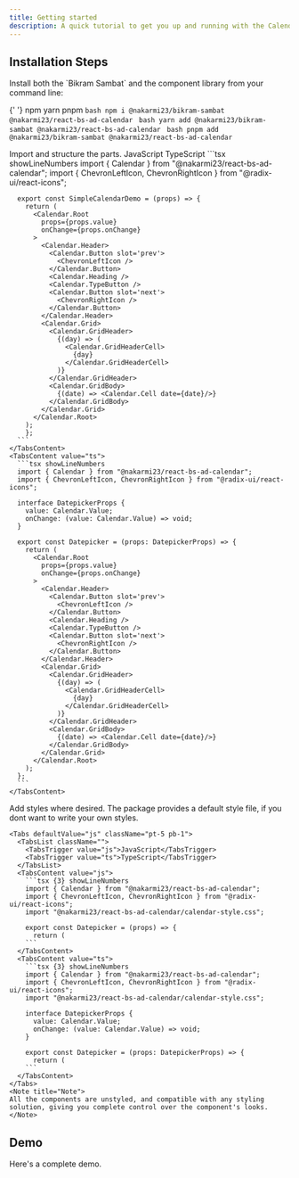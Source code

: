 ```yaml
---
title: Getting started
description: A quick tutorial to get you up and running with the Calendar components.
---
```


## Installation Steps

<Stepper>
  <StepperItem title="Install the package">
  Install both the `Bikram Sambat` and the component library from your command line:

{' '}
<Tabs
  defaultValue='npm'
  className='pt-5 pb-1'>
  <TabsList className=''>
    <TabsTrigger value='npm'>npm</TabsTrigger>
    <TabsTrigger value='yarn'>yarn</TabsTrigger>
    <TabsTrigger value='pnpm'>pnpm</TabsTrigger>
  </TabsList>
  <TabsContent value='npm'>
    ```bash
    npm i @nakarmi23/bikram-sambat @nakarmi23/react-bs-ad-calendar
    ```
  </TabsContent>
  <TabsContent value='yarn'>
    ```bash
    yarn add @nakarmi23/bikram-sambat @nakarmi23/react-bs-ad-calendar
    ```
  </TabsContent>
  <TabsContent value='pnpm'>
    ```bash
    pnpm add @nakarmi23/bikram-sambat @nakarmi23/react-bs-ad-calendar
    ```
  </TabsContent>
</Tabs>

  </StepperItem>
  <StepperItem title="Implement the Calendar">
  Import and structure the parts.

  <Tabs defaultValue="js" className="pt-5 pb-1">
    <TabsList className="">
      <TabsTrigger value="js">JavaScript</TabsTrigger>
      <TabsTrigger value="ts">TypeScript</TabsTrigger>
    </TabsList>
    <TabsContent value="js">
      ```tsx showLineNumbers
      import { Calendar } from "@nakarmi23/react-bs-ad-calendar";
      import { ChevronLeftIcon, ChevronRightIcon } from "@radix-ui/react-icons";

      export const SimpleCalendarDemo = (props) => {
        return (
          <Calendar.Root
            props={props.value}
            onChange={props.onChange}
          >
            <Calendar.Header>
              <Calendar.Button slot='prev'>
                <ChevronLeftIcon />
              </Calendar.Button>
              <Calendar.Heading />
              <Calendar.TypeButton />
              <Calendar.Button slot='next'>
                <ChevronRightIcon />
              </Calendar.Button>
            </Calendar.Header>
            <Calendar.Grid>
              <Calendar.GridHeader>
                {(day) => (
                  <Calendar.GridHeaderCell>
                    {day}
                  </Calendar.GridHeaderCell>
                )}
              </Calendar.GridHeader>
              <Calendar.GridBody>
                {(date) => <Calendar.Cell date={date}/>}
              </Calendar.GridBody>
            </Calendar.Grid>
          </Calendar.Root>
        );
        };
      ```
    </TabsContent>
    <TabsContent value="ts">
      ```tsx showLineNumbers
      import { Calendar } from "@nakarmi23/react-bs-ad-calendar";
      import { ChevronLeftIcon, ChevronRightIcon } from "@radix-ui/react-icons";

      interface DatepickerProps {
        value: Calendar.Value;
        onChange: (value: Calendar.Value) => void;
      }

      export const Datepicker = (props: DatepickerProps) => {
        return (
          <Calendar.Root
            props={props.value}
            onChange={props.onChange}
          >
            <Calendar.Header>
              <Calendar.Button slot='prev'>
                <ChevronLeftIcon />
              </Calendar.Button>
              <Calendar.Heading />
              <Calendar.TypeButton />
              <Calendar.Button slot='next'>
                <ChevronRightIcon />
              </Calendar.Button>
            </Calendar.Header>
            <Calendar.Grid>
              <Calendar.GridHeader>
                {(day) => (
                  <Calendar.GridHeaderCell>
                    {day}
                  </Calendar.GridHeaderCell>
                )}
              </Calendar.GridHeader>
              <Calendar.GridBody>
                {(date) => <Calendar.Cell date={date}/>}
              </Calendar.GridBody>
            </Calendar.Grid>
          </Calendar.Root>
        );
      };
      ```
    </TabsContent>

  </Tabs>

  </StepperItem>

  <StepperItem title="Add your styles">
    Add styles where desired. The package provides a default style file, if you dont want to write your own styles.

    <Tabs defaultValue="js" className="pt-5 pb-1">
      <TabsList className="">
        <TabsTrigger value="js">JavaScript</TabsTrigger>
        <TabsTrigger value="ts">TypeScript</TabsTrigger>
      </TabsList>
      <TabsContent value="js">
        ```tsx {3} showLineNumbers
        import { Calendar } from "@nakarmi23/react-bs-ad-calendar";
        import { ChevronLeftIcon, ChevronRightIcon } from "@radix-ui/react-icons";
        import "@nakarmi23/react-bs-ad-calendar/calendar-style.css";

        export const Datepicker = (props) => {
          return (
        ```
      </TabsContent>
      <TabsContent value="ts">
        ```tsx {3} showLineNumbers
        import { Calendar } from "@nakarmi23/react-bs-ad-calendar";
        import { ChevronLeftIcon, ChevronRightIcon } from "@radix-ui/react-icons";
        import "@nakarmi23/react-bs-ad-calendar/calendar-style.css";

        interface DatepickerProps {
          value: Calendar.Value;
          onChange: (value: Calendar.Value) => void;
        }

        export const Datepicker = (props: DatepickerProps) => {
          return (
        ```
      </TabsContent>
    </Tabs>
    <Note title="Note">
    All the components are unstyled, and compatible with any styling solution, giving you complete control over the component's looks.
    </Note>

  </StepperItem>
</Stepper>

## Demo
Here's a complete demo.

<DemoContainer>
  <SimpleCalendarDemo />
</DemoContainer>

